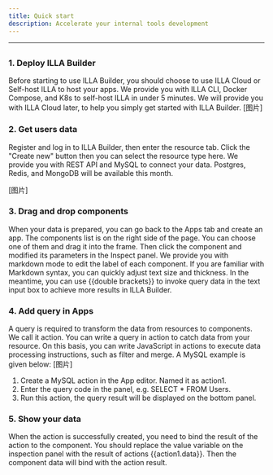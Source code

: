 ```yaml
---
title: Quick start
description: Accelerate your internal tools development
---
```



---
## <Heading hidden>Overview</Heading>
### 1. Deploy ILLA Builder
Before starting to use ILLA Builder, you should choose to use ILLA Cloud or Self-host ILLA to host your apps. We provide you with ILLA CLI, Docker Compose, and K8s to self-host ILLA in under 5 minutes. We will provide you with ILLA Cloud later, to help you simply get started with ILLA Builder.
[图片]

### 2. Get users data
Register and log in to ILLA Builder, then enter the resource tab. Click the "Create new" button then you can select the resource type here. We provide you with REST API and MySQL to connect your data. Postgres, Redis, and MongoDB will be available this month.

[图片]

### 3. Drag and drop components
When your data is prepared, you can go back to the Apps tab and create an app. The components list is on the right side of the page. You can choose one of them and drag it into the frame. Then click the component and modified its parameters in the Inspect panel. We provide you with markdown mode to edit the label of each component. If you are familiar with Markdown syntax, you can quickly adjust text size and thickness. In the meantime, you can use {{double brackets}} to invoke query data in the text input box to achieve more results in ILLA Builder.

### 4. Add query in Apps
A query is required to transform the data from resources to components. We call it action. You can write a query in action to catch data from your resource. On this basis, you can write JavaScript in actions to execute data processing instructions, such as filter and merge. A MySQL example is given below:
[图片]
1. Create a MySQL action in the App editor. Named it as action1.
2. Enter the query code in the panel, e.g. SELECT * FROM Users.
3. Run this action, the query result will be displayed on the bottom panel.

### 5. Show your data
When the action is successfully created, you need to bind the result of the action to the component. You should replace the value variable on the inspection panel with the result of actions {{action1.data}}. Then the component data will bind with the action result. 
